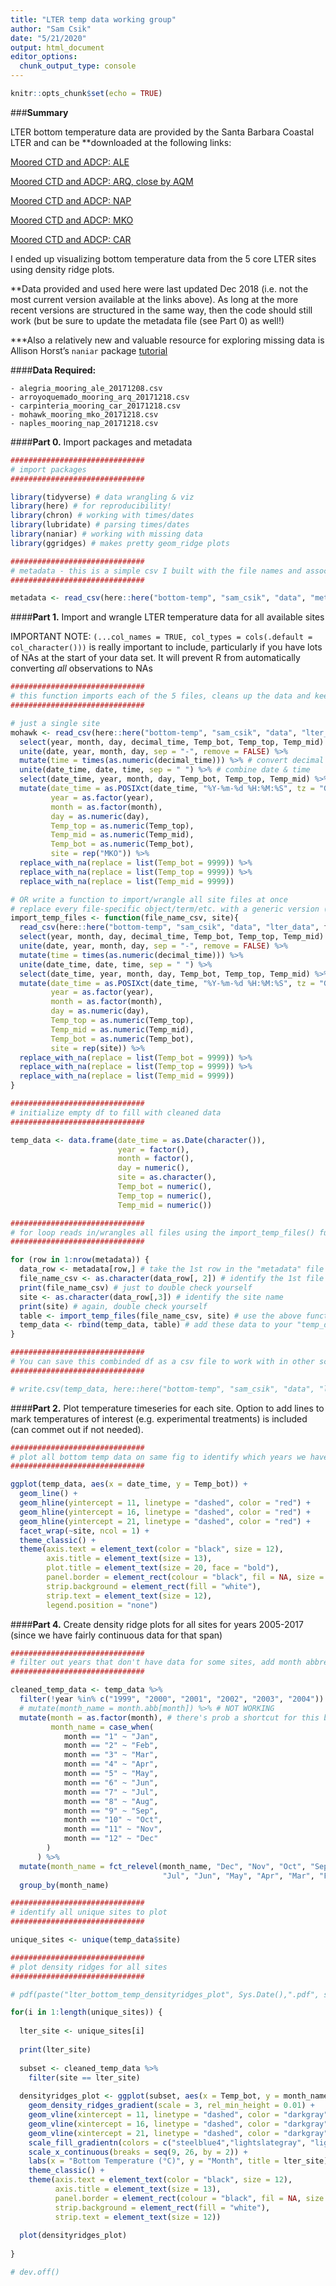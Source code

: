 ```yaml
---
title: "LTER temp data working group"
author: "Sam Csik"
date: "5/21/2020"
output: html_document
editor_options: 
  chunk_output_type: console
---
```


```r
knitr::opts_chunk$set(echo = TRUE)
```

###**Summary**

LTER bottom temperature data are provided by the Santa Barbara Coastal LTER and can be **downloaded at the following links: 

[Moored CTD and ADCP: ALE](https://portal.edirepository.org/nis/mapbrowse?scope=knb-lter-sbc&identifier=2008&revision=newest) 

[Moored CTD and ADCP: ARQ, close by AQM](https://portal.edirepository.org/nis/mapbrowse?scope=knb-lter-sbc&identifier=2005&revision=newest) 

[Moored CTD and ADCP: NAP](https://portal.edirepository.org/nis/mapbrowse?scope=knb-lter-sbc&identifier=2002&revision=newest) 

[Moored CTD and ADCP: MKO](https://portal.edirepository.org/nis/mapbrowse?scope=knb-lter-sbc&identifier=2007&revision=newest) 

[Moored CTD and ADCP: CAR](https://portal.edirepository.org/nis/mapbrowse?scope=knb-lter-sbc&identifier=2004&revision=newest)

I ended up visualizing bottom temperature data from the 5 core LTER sites using density ridge plots.

**Data provided and used here were last updated Dec 2018 (i.e. not the most current version available at the links above). As long at the more recent versions are structured in the same way, then the code should still work (but be sure to update the metadata file (see Part 0) as well!)

***Also a relatively new and valuable resource for exploring missing data is Allison Horst's `naniar` package [tutorial](https://allisonhorst.shinyapps.io/missingexplorer/#section-introduction)

####**Data Required:** 

    - alegria_mooring_ale_20171208.csv
    - arroyoquemado_mooring_arq_20171218.csv
    - carpinteria_mooring_car_20171218.csv
    - mohawk_mooring_mko_20171218.csv
    - naples_mooring_nap_20171218.csv
    
####**Part 0.** Import packages and metadata
```r
##############################
# import packages
##############################

library(tidyverse) # data wrangling & viz
library(here) # for reproducibility!
library(chron) # working with times/dates
library(lubridate) # parsing times/dates
library(naniar) # working with missing data
library(ggridges) # makes pretty geom_ridge plots

##############################
# metadata - this is a simple csv I built with the file names and associated information; it'll make importing/wrangling all the files in one step a bit easier in Part 1
##############################

metadata <- read_csv(here::here("bottom-temp", "sam_csik", "data", "metadata_lter_temp_files.csv"))
```

####**Part 1.** Import and wrangle LTER temperature data for all available sites

IMPORTANT NOTE: `(...col_names = TRUE, col_types = cols(.default = col_character()))` is really important to include, particularly if you have lots of NAs at the start of your data set. It will prevent R from automatically converting *all* observations to NAs 
```r
##############################
# this function imports each of the 5 files, cleans up the data and keeps only the required variables (there are way too many columns to deal with otherwise)
##############################

# just a single site
mohawk <- read_csv(here::here("bottom-temp", "sam_csik", "data", "lter_data", "mohawk_mooring_mko_20171218.csv"), col_names = TRUE, col_types = cols(.default = col_character())) %>% 
  select(year, month, day, decimal_time, Temp_bot, Temp_top, Temp_mid) %>% 
  unite(date, year, month, day, sep = "-", remove = FALSE) %>% 
  mutate(time = times(as.numeric(decimal_time))) %>% # convert decimal time to usable format (chron)
  unite(date_time, date, time, sep = " ") %>% # combine date & time
  select(date_time, year, month, day, Temp_bot, Temp_top, Temp_mid) %>% 
  mutate(date_time = as.POSIXct(date_time, "%Y-%m-%d %H:%M:%S", tz = "GMT"), # convert to date/time class (lubridate)
         year = as.factor(year),
         month = as.factor(month),
         day = as.numeric(day),
         Temp_top = as.numeric(Temp_top), 
         Temp_mid = as.numeric(Temp_mid), 
         Temp_bot = as.numeric(Temp_bot),
         site = rep("MKO")) %>% 
  replace_with_na(replace = list(Temp_bot = 9999)) %>% 
  replace_with_na(replace = list(Temp_top = 9999)) %>% 
  replace_with_na(replace = list(Temp_mid = 9999))

# OR write a function to import/wrangle all site files at once
# replace every file-specific object/term/etc. with a generic version (file_name_csv, site)
import_temp_files <- function(file_name_csv, site){
  read_csv(here::here("bottom-temp", "sam_csik", "data", "lter_data", file_name_csv), col_names = TRUE, col_types = cols(.default = col_character())) %>%
  select(year, month, day, decimal_time, Temp_bot, Temp_top, Temp_mid) %>%
  unite(date, year, month, day, sep = "-", remove = FALSE) %>%
  mutate(time = times(as.numeric(decimal_time))) %>%
  unite(date_time, date, time, sep = " ") %>%
  select(date_time, year, month, day, Temp_bot, Temp_top, Temp_mid) %>%
  mutate(date_time = as.POSIXct(date_time, "%Y-%m-%d %H:%M:%S", tz = "GMT"),
         year = as.factor(year),
         month = as.factor(month),
         day = as.numeric(day),
         Temp_top = as.numeric(Temp_top),
         Temp_mid = as.numeric(Temp_mid),
         Temp_bot = as.numeric(Temp_bot),
         site = rep(site)) %>%
  replace_with_na(replace = list(Temp_bot = 9999)) %>%
  replace_with_na(replace = list(Temp_top = 9999)) %>%
  replace_with_na(replace = list(Temp_mid = 9999))
}

##############################
# initialize empty df to fill with cleaned data
##############################

temp_data <- data.frame(date_time = as.Date(character()),
                        year = factor(),
                        month = factor(),
                        day = numeric(),
                        site = as.character(),
                        Temp_bot = numeric(),
                        Temp_top = numeric(), 
                        Temp_mid = numeric()) 

##############################
# for loop reads in/wrangles all files using the import_temp_files() function above
##############################

for (row in 1:nrow(metadata)) {
  data_row <- metadata[row,] # take the 1st row in the "metadata" file
  file_name_csv <- as.character(data_row[, 2]) # identify the 1st file name to import
  print(file_name_csv) # just to double check yourself
  site <- as.character(data_row[,3]) # identify the site name
  print(site) # again, double check yourself
  table <- import_temp_files(file_name_csv, site) # use the above function to import/wrangle the 1st file
  temp_data <- rbind(temp_data, table) # add these data to your "temp_data" df
}

##############################
# You can save this combinded df as a csv file to work with in other scripts/to avoid having to run the for loop over and over again
##############################

# write.csv(temp_data, here::here("bottom-temp", "sam_csik", "data", "lter_data", "lter_bottom_temps_2005_2017.csv"), row.names = FALSE)
```

####**Part 2.** Plot temperature timeseries for each site. Option to add lines to mark temperatures of interest (e.g. experimental treatments) is included (can commet out if not needed).
```r
##############################
# plot all bottom temp data on same fig to identify which years we have continuous data for
##############################

ggplot(temp_data, aes(x = date_time, y = Temp_bot)) +
  geom_line() +
  geom_hline(yintercept = 11, linetype = "dashed", color = "red") +
  geom_hline(yintercept = 16, linetype = "dashed", color = "red") +
  geom_hline(yintercept = 21, linetype = "dashed", color = "red") +
  facet_wrap(~site, ncol = 1) +
  theme_classic() +
  theme(axis.text = element_text(color = "black", size = 12),
        axis.title = element_text(size = 13),
        plot.title = element_text(size = 20, face = "bold"),
        panel.border = element_rect(colour = "black", fil = NA, size = 0.7),
        strip.background = element_rect(fill = "white"),
        strip.text = element_text(size = 12),
        legend.position = "none") 
```

####**Part 4.** Create density ridge plots for all sites for years 2005-2017 (since we have fairly continuous data for that span)
```r
##############################
# filter out years that don't have data for some sites, add month abbreviations and set factor levels
##############################

cleaned_temp_data <- temp_data %>% 
  filter(!year %in% c("1999", "2000", "2001", "2002", "2003", "2004")) %>% # remove years that we don't have good data for
  # mutate(month_name = month.abb[month]) %>% # NOT WORKING
  mutate(month = as.factor(month), # there's prob a shortcut for this but I was too lazy to figure it out
         month_name = case_when(
            month == "1" ~ "Jan",
            month == "2" ~ "Feb",
            month == "3" ~ "Mar",
            month == "4" ~ "Apr",
            month == "5" ~ "May",
            month == "6" ~ "Jun",
            month == "7" ~ "Jul",
            month == "8" ~ "Aug",
            month == "9" ~ "Sep",
            month == "10" ~ "Oct",
            month == "11" ~ "Nov",
            month == "12" ~ "Dec"
        )
      ) %>%
  mutate(month_name = fct_relevel(month_name, "Dec", "Nov", "Oct", "Sep", "Aug", # get months in correct order
                                  "Jul", "Jun", "May", "Apr", "Mar", "Feb", "Jan")) %>% 
  group_by(month_name)

##############################
# identify all unique sites to plot
##############################

unique_sites <- unique(temp_data$site)

##############################
# plot density ridges for all sites
##############################

# pdf(paste("lter_bottom_temp_densityridges_plot", Sys.Date(),".pdf", sep = "_"), onefile = TRUE, width = 10, height = 8)

for(i in 1:length(unique_sites)) {
  
  lter_site <- unique_sites[i]
  
  print(lter_site)
  
  subset <- cleaned_temp_data %>% 
    filter(site == lter_site)
   
  densityridges_plot <- ggplot(subset, aes(x = Temp_bot, y = month_name, fill = ..x..)) +
    geom_density_ridges_gradient(scale = 3, rel_min_height = 0.01) +
    geom_vline(xintercept = 11, linetype = "dashed", color = "darkgray") +
    geom_vline(xintercept = 16, linetype = "dashed", color = "darkgray") +
    geom_vline(xintercept = 21, linetype = "dashed", color = "darkgray") +
    scale_fill_gradientn(colors = c("steelblue4","lightslategray", "lightblue", "lightcoral", "indianred4"), name = "Temperature (°C)") +
    scale_x_continuous(breaks = seq(9, 26, by = 2)) +
    labs(x = "Bottom Temperature (°C)", y = "Month", title = lter_site) +
    theme_classic() +
    theme(axis.text = element_text(color = "black", size = 12),
          axis.title = element_text(size = 13),
          panel.border = element_rect(colour = "black", fil = NA, size = 0.7),
          strip.background = element_rect(fill = "white"),
          strip.text = element_text(size = 12)) 
  
  plot(densityridges_plot)
  
}

# dev.off()
```